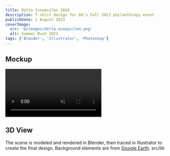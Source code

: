 ```yaml
---
title: Delta Scoopsilon 2024
description: T-shirt design for DU's Fall 2023 philanthropy event
publishDate: 1 August 2023
coverImage:
  src: '@/images/delta-scoopsilon.png'
  alt: Summer Rush 2023
tags: ['Blender', 'Illustrator', 'Photoshop']
---
```


## Mockup

<video class="w-full mx-auto" autoplay loop muted playsinline>
  <source src="https://content.mikepayne.me/file/payne-portfolio/scoops.mp4" type="video/mp4" />
  Your browser does not support the video tag.
</video>

## 3D View

The scene is modeled and rendered in Blender, then traced in Illustrator to create the final design. Background elements are from [Google Earth](https://earth.google.com/web/).
<Lightbox src={blender} alt="3d Scene" />
<Lightbox src={text} alt="3D Text" />src/lib